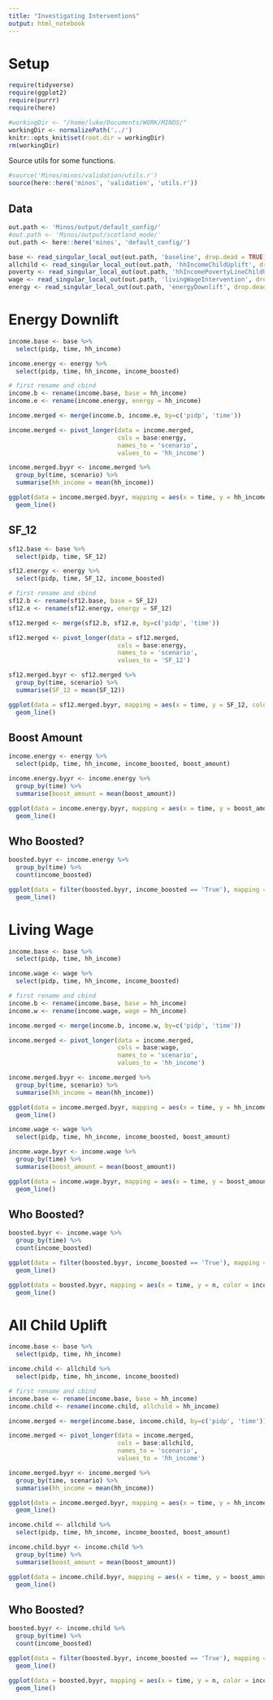 ```yaml
---
title: "Investigating Interventions"
output: html_notebook
---
```


# Setup

```r

require(tidyverse)
require(ggplot2)
require(purrr)
require(here)

#workingDir <- "/home/luke/Documents/WORK/MINOS/"
workingDir <- normalizePath('../')
knitr::opts_knit$set(root.dir = workingDir)
rm(workingDir)
```

Source utils for some functions.
```r
#source('Minos/minos/validation/utils.r')
source(here::here('minos', 'validation', 'utils.r'))
```

## Data

```r
out.path <- 'Minos/output/default_config/'
#out.path <- 'Minos/output/scotland_mode/'
out.path <- here::here('minos', 'default_config/')

base <- read_singular_local_out(out.path, 'baseline', drop.dead = TRUE)
allchild <- read_singular_local_out(out.path, 'hhIncomeChildUplift', drop.dead = TRUE)
poverty <- read_singular_local_out(out.path, 'hhIncomePovertyLineChildUplift', drop.dead = TRUE)
wage <- read_singular_local_out(out.path, 'livingWageIntervention', drop.dead = TRUE)
energy <- read_singular_local_out(out.path, 'energyDownlift', drop.dead = TRUE)

```

# Energy Downlift

```r
income.base <- base %>% 
  select(pidp, time, hh_income)

income.energy <- energy %>% 
  select(pidp, time, hh_income, income_boosted)

# first rename and cbind
income.b <- rename(income.base, base = hh_income)
income.e <- rename(income.energy, energy = hh_income)

income.merged <- merge(income.b, income.e, by=c('pidp', 'time'))

income.merged <- pivot_longer(data = income.merged,
                              cols = base:energy,
                              names_to = 'scenario',
                              values_to = 'hh_income')

income.merged.byyr <- income.merged %>%
  group_by(time, scenario) %>%
  summarise(hh_income = mean(hh_income))

ggplot(data = income.merged.byyr, mapping = aes(x = time, y = hh_income, color=scenario)) +
  geom_line()
```

## SF_12

```r
sf12.base <- base %>% 
  select(pidp, time, SF_12)

sf12.energy <- energy %>% 
  select(pidp, time, SF_12, income_boosted)

# first rename and cbind
sf12.b <- rename(sf12.base, base = SF_12)
sf12.e <- rename(sf12.energy, energy = SF_12)

sf12.merged <- merge(sf12.b, sf12.e, by=c('pidp', 'time'))

sf12.merged <- pivot_longer(data = sf12.merged,
                              cols = base:energy,
                              names_to = 'scenario',
                              values_to = 'SF_12')

sf12.merged.byyr <- sf12.merged %>%
  group_by(time, scenario) %>%
  summarise(SF_12 = mean(SF_12))

ggplot(data = sf12.merged.byyr, mapping = aes(x = time, y = SF_12, color=scenario)) +
  geom_line()
```

## Boost Amount

```r
income.energy <- energy %>% 
  select(pidp, time, hh_income, income_boosted, boost_amount)

income.energy.byyr <- income.energy %>%
  group_by(time) %>%
  summarise(boost_amount = mean(boost_amount))

ggplot(data = income.energy.byyr, mapping = aes(x = time, y = boost_amount)) +
  geom_line()
```

## Who Boosted?

```r
boosted.byyr <- income.energy %>% 
  group_by(time) %>%
  count(income_boosted)

ggplot(data = filter(boosted.byyr, income_boosted == 'True'), mapping = aes(x = time, y = n)) +
  geom_line()
```


# Living Wage

```r
income.base <- base %>% 
  select(pidp, time, hh_income)

income.wage <- wage %>% 
  select(pidp, time, hh_income, income_boosted)

# first rename and cbind
income.b <- rename(income.base, base = hh_income)
income.w <- rename(income.wage, wage = hh_income)

income.merged <- merge(income.b, income.w, by=c('pidp', 'time'))

income.merged <- pivot_longer(data = income.merged,
                              cols = base:wage,
                              names_to = 'scenario',
                              values_to = 'hh_income')

income.merged.byyr <- income.merged %>%
  group_by(time, scenario) %>%
  summarise(hh_income = mean(hh_income))

ggplot(data = income.merged.byyr, mapping = aes(x = time, y = hh_income, color=scenario)) +
  geom_line()
```

```r
income.wage <- wage %>% 
  select(pidp, time, hh_income, income_boosted, boost_amount)

income.wage.byyr <- income.wage %>%
  group_by(time) %>%
  summarise(boost_amount = mean(boost_amount))

ggplot(data = income.wage.byyr, mapping = aes(x = time, y = boost_amount)) +
  geom_line()
```

## Who Boosted?

```r
boosted.byyr <- income.wage %>% 
  group_by(time) %>%
  count(income_boosted)

ggplot(data = filter(boosted.byyr, income_boosted == 'True'), mapping = aes(x = time, y = n)) +
  geom_line()

ggplot(data = boosted.byyr, mapping = aes(x = time, y = n, color = income_boosted)) +
  geom_line()
```

# All Child Uplift

```r
income.base <- base %>% 
  select(pidp, time, hh_income)

income.child <- allchild %>% 
  select(pidp, time, hh_income, income_boosted)

# first rename and cbind
income.base <- rename(income.base, base = hh_income)
income.child <- rename(income.child, allchild = hh_income)

income.merged <- merge(income.base, income.child, by=c('pidp', 'time'))

income.merged <- pivot_longer(data = income.merged,
                              cols = base:allchild,
                              names_to = 'scenario',
                              values_to = 'hh_income')

income.merged.byyr <- income.merged %>%
  group_by(time, scenario) %>%
  summarise(hh_income = mean(hh_income))

ggplot(data = income.merged.byyr, mapping = aes(x = time, y = hh_income, color=scenario)) +
  geom_line()
```

```r
income.child <- allchild %>% 
  select(pidp, time, hh_income, income_boosted, boost_amount)

income.child.byyr <- income.child %>%
  group_by(time) %>%
  summarise(boost_amount = mean(boost_amount))

ggplot(data = income.child.byyr, mapping = aes(x = time, y = boost_amount)) +
  geom_line()
```

## Who Boosted?

```r
boosted.byyr <- income.child %>% 
  group_by(time) %>%
  count(income_boosted)

ggplot(data = filter(boosted.byyr, income_boosted == 'True'), mapping = aes(x = time, y = n)) +
  geom_line()

ggplot(data = boosted.byyr, mapping = aes(x = time, y = n, color = income_boosted)) +
  geom_line()
```




```r

```

